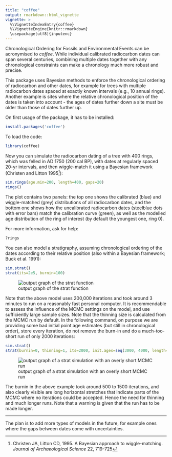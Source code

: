 ```yaml
---
title: "coffee"
output: rmarkdown::html_vignette
vignette: >
  %\VignetteIndexEntry{coffee}
  %\VignetteEngine{knitr::rmarkdown}
  \usepackage[utf8]{inputenc}
---
```


Chronological Ordering for Fossils and Environmental Events can be acronymised to *coffee*. While individual calibrated radiocarbon dates can span several centuries, combining multiple dates together with any chronological constraints can make a chronology much more robust and precise.

This package uses Bayesian methods to enforce the chronological ordering of radiocarbon and other dates, for example for trees with multiple radiocarbon dates spaced at exactly known intervals (e.g., 10 annual rings). Another example is sites where the relative chronological position of the dates is taken into account - the ages of dates further down a site must be older than those of dates further up.

On first usage of the package, it has to be installed: 

```r
install.packages('coffee')
``` 

To load the code:

```r
library(coffee)
```

Now you can simulate the radiocarbon dating of a tree with 400 rings, which was felled in AD 1750 (200 cal BP), with dates at regularly spaced 20-yr intervals, and then wiggle-match it using a Bayesian framework (Christen and Litton 1995[^1]):

```r
sim.rings(age.min=200, length=400, gaps=20)
rings()
```

The plot contains two panels: the top one shows the calibrated (blue) and wiggle-matched (grey) distributions of all radiocarbon dates, and the bottom one shows how the uncalibrated radiocarbon dates (steelblue dots with error bars) match the calibration curve (green), as well as the modelled age distribution of the ring of interest (by default the youngest one, ring 0).

For more information, ask for help:

```r
?rings
```

You can also model a stratigraphy, assuming chronological ordering of the dates according to their relative position (also within a Bayesian framework; Buck et al. 1991):

```r
sim.strat()
strat(its=2e5, burnin=100)
```

![output graph of the strat function](./strat.png)

Note that the above model uses 200,000 iterations and took around 3 minutes to run on a reasonably fast personal computer. It is recommendable to assess the influence of the MCMC settings on the model, and use sufficiently large sample sizes. Note that the thinning size is calculated from the MCMC run by default. In the following command, on purpose we are providing some bad initial point age estimates (but still in chronological order), store every iteration, do not remove the burn-in and do a much-too-short run of only 2000 iterations:

```r
sim.strat()
strat(burnin=0, thinning=1, its=2000, init.ages=seq(3000, 4000, length=5))
```

![output graph of a strat simulation with an overly short MCMC run](./strat_short.png)

The burnin in the above example took around 500 to 1500 iterations, and also clearly visible are long horizontal stretches that indicate parts of the MCMC where no iterations could be accepted. Hence the need for thinning and much longer runs. Note that a warning is given that the run has to be made longer.

***

The plan is to add more types of models in the future, for example ones where the gaps between dates come with uncertainties.


[^1]: Christen JA, Litton CD, 1995. A Bayesian approach to wiggle-matching. *Journal of Archaeological Science* 22, 719-725

[^2]: Buck CE, Kenworthy JB, Litton CD, Smith AFM, 1991. Combining archaeological and radiocarbon information: a Bayesian approach to calibration. *Antiquity* 65, 808-821.
